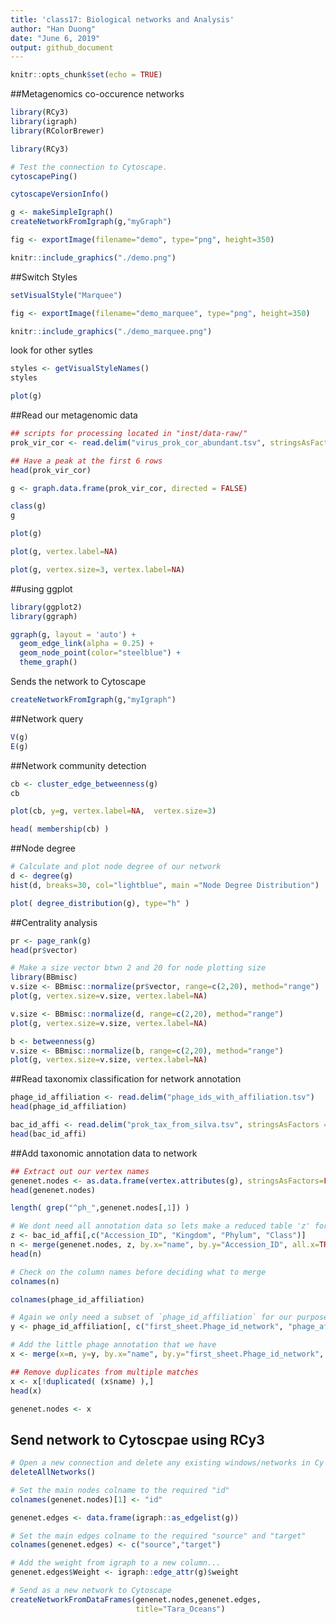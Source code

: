 ```yaml
---
title: 'class17: Biological networks and Analysis'
author: "Han Duong"
date: "June 6, 2019"
output: github_document
---
```


```r
knitr::opts_chunk$set(echo = TRUE)
```

##Metagenomics co-occurence networks
```r
library(RCy3)
library(igraph)
library(RColorBrewer)
```

```r
library(RCy3)

# Test the connection to Cytoscape.
cytoscapePing()
```

```r
cytoscapeVersionInfo()
```

```r
g <- makeSimpleIgraph()
createNetworkFromIgraph(g,"myGraph")
```
```r
fig <- exportImage(filename="demo", type="png", height=350)
```

```r
knitr::include_graphics("./demo.png")
```

##Switch Styles

```r
setVisualStyle("Marquee")
```

```r
fig <- exportImage(filename="demo_marquee", type="png", height=350)

knitr::include_graphics("./demo_marquee.png")
```

look for other sytles
```r
styles <- getVisualStyleNames()
styles
```

```r
plot(g)
```

##Read our metagenomic data
```r
## scripts for processing located in "inst/data-raw/"
prok_vir_cor <- read.delim("virus_prok_cor_abundant.tsv", stringsAsFactors = FALSE)

## Have a peak at the first 6 rows
head(prok_vir_cor)
```

```r
g <- graph.data.frame(prok_vir_cor, directed = FALSE)

class(g)
g

```

```r
plot(g)
```

```r
plot(g, vertex.label=NA)
```

```r
plot(g, vertex.size=3, vertex.label=NA)
```

##using ggplot

```r
library(ggplot2)
library(ggraph)
```

```r
ggraph(g, layout = 'auto') +
  geom_edge_link(alpha = 0.25) +
  geom_node_point(color="steelblue") +
  theme_graph()
```
Sends the network to Cytoscape

```r
createNetworkFromIgraph(g,"myIgraph")
```

##Network query
```r
V(g)
E(g)
```

##Network community detection
```r
cb <- cluster_edge_betweenness(g)
cb
```

```r
plot(cb, y=g, vertex.label=NA,  vertex.size=3)
```

```r
head( membership(cb) )
```
##Node degree
```r
# Calculate and plot node degree of our network
d <- degree(g)
hist(d, breaks=30, col="lightblue", main ="Node Degree Distribution")
```

```r
plot( degree_distribution(g), type="h" )
```

##Centrality analysis

```r
pr <- page_rank(g)
head(pr$vector)
```

```r
# Make a size vector btwn 2 and 20 for node plotting size
library(BBmisc)
v.size <- BBmisc::normalize(pr$vector, range=c(2,20), method="range")
plot(g, vertex.size=v.size, vertex.label=NA)
```

```r
v.size <- BBmisc::normalize(d, range=c(2,20), method="range")
plot(g, vertex.size=v.size, vertex.label=NA)
```


```r
b <- betweenness(g)
v.size <- BBmisc::normalize(b, range=c(2,20), method="range")
plot(g, vertex.size=v.size, vertex.label=NA)
```

##Read taxonomix classification for network annotation

```r
phage_id_affiliation <- read.delim("phage_ids_with_affiliation.tsv")
head(phage_id_affiliation)
```

```r
bac_id_affi <- read.delim("prok_tax_from_silva.tsv", stringsAsFactors = FALSE)
head(bac_id_affi)
```

##Add taxonomic annotation data to network

```r
## Extract out our vertex names
genenet.nodes <- as.data.frame(vertex.attributes(g), stringsAsFactors=FALSE)
head(genenet.nodes)
```

```r
length( grep("^ph_",genenet.nodes[,1]) )
```

```r
# We dont need all annotation data so lets make a reduced table 'z' for merging
z <- bac_id_affi[,c("Accession_ID", "Kingdom", "Phylum", "Class")]
n <- merge(genenet.nodes, z, by.x="name", by.y="Accession_ID", all.x=TRUE)
head(n)
```

```r
# Check on the column names before deciding what to merge
colnames(n)
```

```r
colnames(phage_id_affiliation)
```

```r
# Again we only need a subset of `phage_id_affiliation` for our purposes
y <- phage_id_affiliation[, c("first_sheet.Phage_id_network", "phage_affiliation","Tax_order", "Tax_subfamily")]

# Add the little phage annotation that we have
x <- merge(x=n, y=y, by.x="name", by.y="first_sheet.Phage_id_network", all.x=TRUE)

## Remove duplicates from multiple matches
x <- x[!duplicated( (x$name) ),]
head(x)
```

```r
genenet.nodes <- x
```

## Send network to Cytoscpae using RCy3

```r
# Open a new connection and delete any existing windows/networks in Cy
deleteAllNetworks()
```

```r
# Set the main nodes colname to the required "id" 
colnames(genenet.nodes)[1] <- "id"
```

```r
genenet.edges <- data.frame(igraph::as_edgelist(g))

# Set the main edges colname to the required "source" and "target" 
colnames(genenet.edges) <- c("source","target")

# Add the weight from igraph to a new column...
genenet.edges$Weight <- igraph::edge_attr(g)$weight

# Send as a new network to Cytoscape
createNetworkFromDataFrames(genenet.nodes,genenet.edges, 
                            title="Tara_Oceans")
```

